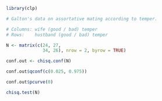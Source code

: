 ```r
library(clp)
```


```r

# Galton's data on assortative mating according to temper.

# Columns: wife (good / bad) temper
# Rows:    hustband (good / bad) temper

N <- matrix(c(24, 27,
              34, 26), nrow = 2, byrow = TRUE)

conf.out <- chisq.conf(N)
```

```r

conf.out$qconf(c(0.025, 0.975))

conf.out$pcurve(0)

chisq.test(N)
```

